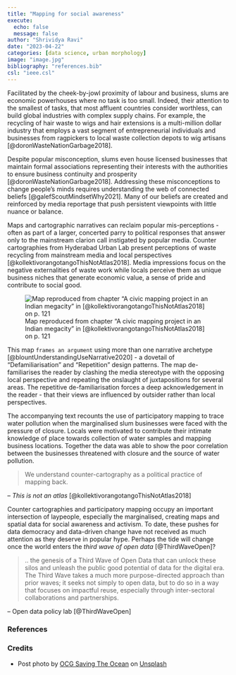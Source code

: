 ```yaml
---
title: "Mapping for social awareness"
execute:
  echo: false
  message: false
author: "Shrividya Ravi"
date: "2023-04-22"
categories: [data science, urban morphology]
image: "image.jpg"
bibliography: "references.bib"
csl: "ieee.csl"
---
```


Facilitated by the cheek-by-jowl proximity of labour and business, slums are economic powerhouses where no task is too small. Indeed, their attention to the smallest of tasks, that most affluent countries consider worthless, can build global industries with complex supply chains. For example, the recycling of hair waste to wigs and hair extensions is a multi-million dollar industry that employs a vast segment of entrepreneurial individuals and businesses from ragpickers to local waste collection depots to wig artisans [@doronWasteNationGarbage2018]. 

Despite popular misconception, slums even house licensed businesses that maintain formal associations representing their interests with the authorities to ensure business continuity and prosperity [@doronWasteNationGarbage2018]. Addressing these misconceptions to change people's minds requires understanding the web of connected beliefs [@galefScoutMindsetWhy2021]. Many of our beliefs are created and reinforced by media reportage that push persistent viewpoints with little nuance or balance. 

Maps and cartographic narratives can reclaim popular mis-perceptions - often as part of a larger, concerted parry to political responses that answer only to the mainstream clarion call instigated by popular media. Counter cartographies from Hyderabad Urban Lab present perceptions of waste recycling from mainstream media and local perspectives [@kollektivorangotangoThisNotAtlas2018]. Media impressions focus on the negative externalities of waste work while locals perceive them as unique business niches that generate economic value, a sense of pride and contribute to social good. 

![Map reproduced from chapter "A civic mapping project in an Indian megacity" in [@kollektivorangotangoThisNotAtlas2018] on p. 121](comparative-map.png)


This map `frames an argument` using more than one narrative archetype [@blountUnderstandingUseNarrative2020] - a dovetail of "Defamiliarisation" and "Repetition" design patterns. The map de-familiarises the reader by clashing the media stereotype with the opposing local perspective and repeating the onslaught of juxtapositions for several areas. The repetitive de-familiarisation forces a deep acknowledgement in the reader - that their views are influenced by outsider rather than local perspectives.


The accompanying text recounts the use of participatory mapping to trace water pollution when the marginalised slum businesses were faced with the pressure of closure. Locals were motivated to contribute their intimate knowledge of place towards collection of water samples and mapping business locations. Together the data was able to show the poor correlation between the businesses threatened with closure and the source of water pollution. 

> We understand counter-cartography as a political practice of mapping back.

-- _This is not an atlas_ [@kollektivorangotangoThisNotAtlas2018]

Counter cartographies and participatory mapping occupy an important intersection of laypeople, especially the marginalised, creating maps and spatial data for social awareness and activism. To date, these pushes for data democracy and data-driven change have not received as much attention as they deserve in popular hype. Perhaps the tide will change once the world enters the _third wave of open data_ [@ThirdWaveOpen]?

> .. the genesis of a Third Wave of Open Data that can unlock these silos and unleash the public good potential of data for the digital era. The Third Wave takes a much more purpose-directed approach than prior waves; it seeks not simply to open data, but to do so in a way that focuses on impactful reuse, especially through inter-sectoral collaborations and partnerships. 

-- Open data policy lab [@ThirdWaveOpen]
 
### References

::: {#refs}
:::

### Credits

- Post photo by <a href="https://unsplash.com/pt-br/@oceancleanupgroup?utm_source=unsplash&utm_medium=referral&utm_content=creditCopyText">OCG Saving The Ocean</a> on <a href="https://unsplash.com/photos/EPPS6W5LdXs?utm_source=unsplash&utm_medium=referral&utm_content=creditCopyText">Unsplash</a>
  